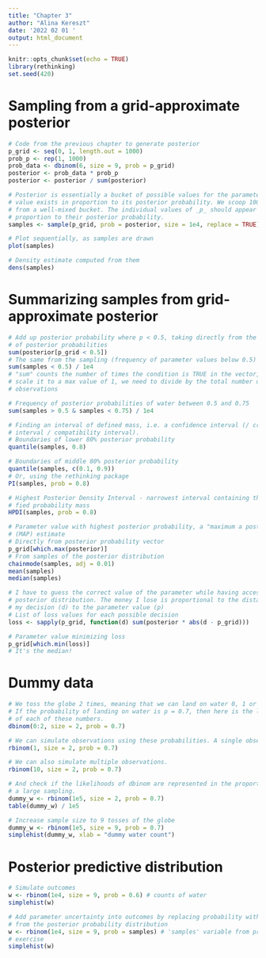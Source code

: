```yaml
---
title: "Chapter 3"
author: "Alina Kereszt"
date: '2022 02 01 '
output: html_document
---
```


```r
knitr::opts_chunk$set(echo = TRUE)
library(rethinking)
set.seed(420)
```


# Sampling from a grid-approximate posterior
```r
# Code from the previous chapter to generate posterior
p_grid <- seq(0, 1, length.out = 1000)
prob_p <- rep(1, 1000)
prob_data <- dbinom(6, size = 9, prob = p_grid)
posterior <- prob_data * prob_p
posterior <- posterior / sum(posterior)

# Posterior is essentially a bucket of possible values for the parameter. Each
# value exists in proportion to its posterior probability. We scoop 10000 values
# from a well-mixed bucket. The individual values of _p_ should appear in 
# proportion to their posterior probability.
samples <- sample(p_grid, prob = posterior, size = 1e4, replace = TRUE)

# Plot sequentially, as samples are drawn
plot(samples)

# Density estimate computed from them
dens(samples)
```

# Summarizing samples from grid-approximate posterior
```r
# Add up posterior probability where p < 0.5, taking directly from the vector
# of posterior probabilities
sum(posterior[p_grid < 0.5])
# The same from the sampling (frequency of parameter values below 0.5)
sum(samples < 0.5) / 1e4
# "sum" counts the number of times the condition is TRUE in the vector, so to 
# scale it to a max value of 1, we need to divide by the total number of 
# observations

# Frequency of posterior probabilities of water between 0.5 and 0.75
sum(samples > 0.5 & samples < 0.75) / 1e4

# Finding an interval of defined mass, i.e. a confidence interval (/ credible 
# interval / compatibility interval).
# Boundaries of lower 80% posterior probability
quantile(samples, 0.8)

# Boundaries of middle 80% posterior probability
quantile(samples, c(0.1, 0.9))
# Or, using the rethinking package
PI(samples, prob = 0.8)

# Highest Posterior Density Interval - narrowest interval containing the speci-
# fied probability mass
HPDI(samples, prob = 0.8)

# Parameter value with highest posterior probability, a "maximum a posteriori" 
# (MAP) estimate
# Directly from posterior probability vector
p_grid[which.max(posterior)]
# From samples of the posterior distribution
chainmode(samples, adj = 0.01)
mean(samples)
median(samples)

# I have to guess the correct value of the parameter while having access to the
# posterior distribution. The money I lose is proportional to the distance of
# my decision (d) to the parameter value (p)
# List of loss values for each possible decision
loss <- sapply(p_grid, function(d) sum(posterior * abs(d - p_grid)))

# Parameter value minimizing loss
p_grid[which.min(loss)]
# It's the median!
```

# Dummy data
```r
# We toss the globe 2 times, meaning that we can land on water 0, 1 or 2 times.
# If the probability of landing on water is p = 0.7, then here is the likelihood
# of each of these numbers.
dbinom(0:2, size = 2, prob = 0.7)

# We can simulate observations using these probabilities. A single observation:
rbinom(1, size = 2, prob = 0.7)

# We can also simulate multiple observations.
rbinom(10, size = 2, prob = 0.7)

# And check if the likelihoods of dbinom are represented in the proportions in 
# a large sampling.
dummy_w <- rbinom(1e5, size = 2, prob = 0.7)
table(dummy_w) / 1e5

# Increase sample size to 9 tosses of the globe
dummy_w <- rbinom(1e5, size = 9, prob = 0.7)
simplehist(dummy_w, xlab = "dummy water count")
```

# Posterior predictive distribution
```r
# Simulate outcomes
w <- rbinom(1e4, size = 9, prob = 0.6) # counts of water
simplehist(w)

# Add parameter uncertainty into outcomes by replacing probability with samples
# from the posterior probability distribution
w <- rbinom(1e4, size = 9, prob = samples) # 'samples' variable from previous 
# exercise
simplehist(w)
```






















